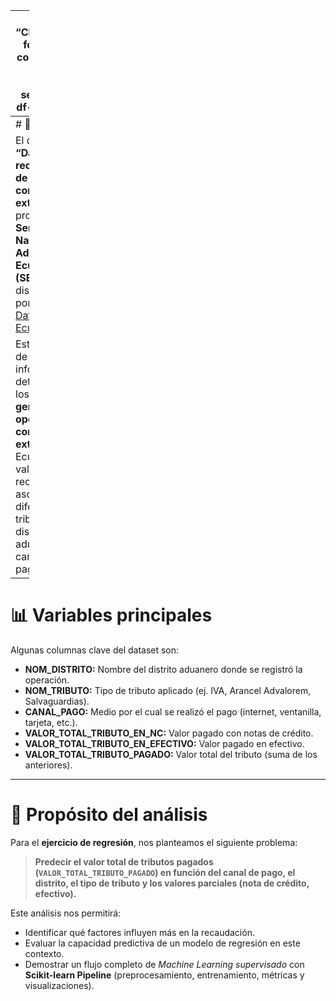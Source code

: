 
---
title: "Classification"
format:
  html:
    code-fold: true
    toc: true
    number-sections: true
    df-print: paged
---
# 📌 Introducción

El dataset **“Datos de recaudaciones de tributos de comercio exterior”** proviene del **Servicio Nacional de Aduana del Ecuador (SENAE)** y está disponible en el portal oficial de [Datos Abiertos Ecuador](https://datosabiertos.gob.ec/dataset/datos-de-recaudaciones-de-tributos-de-comercio-exterior/resource/abc336cc-632c-467a-bc71-a8f5b61284e3).

Este conjunto de datos recoge información detallada sobre los **tributos generados por operaciones de comercio exterior** en el Ecuador, con valores de recaudación asociados a diferentes tributos, distritos aduaneros y canales de pago.

---

# 📊 Variables principales

Algunas columnas clave del dataset son:

- **NOM_DISTRITO:** Nombre del distrito aduanero donde se registró la operación.  
- **NOM_TRIBUTO:** Tipo de tributo aplicado (ej. IVA, Arancel Advalorem, Salvaguardias).  
- **CANAL_PAGO:** Medio por el cual se realizó el pago (internet, ventanilla, tarjeta, etc.).  
- **VALOR_TOTAL_TRIBUTO_EN_NC:** Valor pagado con notas de crédito.  
- **VALOR_TOTAL_TRIBUTO_EN_EFECTIVO:** Valor pagado en efectivo.  
- **VALOR_TOTAL_TRIBUTO_PAGADO:** Valor total del tributo (suma de los anteriores).  

---

# 🎯 Propósito del análisis

Para el **ejercicio de regresión**, nos planteamos el siguiente problema:

> **Predecir el valor total de tributos pagados (`VALOR_TOTAL_TRIBUTO_PAGADO`) en función del canal de pago, el distrito, el tipo de tributo y los valores parciales (nota de crédito, efectivo).**

Este análisis nos permitirá:

- Identificar qué factores influyen más en la recaudación.  
- Evaluar la capacidad predictiva de un modelo de regresión en este contexto.  
- Demostrar un flujo completo de *Machine Learning supervisado* con **Scikit-learn Pipeline** (preprocesamiento, entrenamiento, métricas y visualizaciones).  
